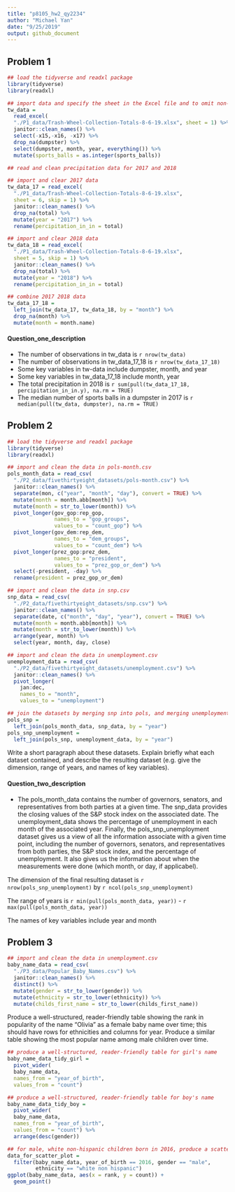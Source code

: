 ```yaml
---
title: "p8105_hw2_qy2234"
author: "Michael Yan"
date: "9/25/2019"
output: github_document
---
```


## Problem 1

```r
## load the tidyverse and readxl package
library(tidyverse)
library(readxl)

## import data and specify the sheet in the Excel file and to omit non-data entries
tw_data = 
  read_excel(
  "./P1_data/Trash-Wheel-Collection-Totals-8-6-19.xlsx", sheet = 1) %>%
  janitor::clean_names() %>% 
  select(-x15,-x16, -x17) %>% 
  drop_na(dumpster) %>%
  select(dumpster, month, year, everything()) %>% 
  mutate(sports_balls = as.integer(sports_balls))
```

```r
## read and clean precipitation data for 2017 and 2018

## import and clear 2017 data
tw_data_17 = read_excel(
  "./P1_data/Trash-Wheel-Collection-Totals-8-6-19.xlsx", 
  sheet = 6, skip = 1) %>%
  janitor::clean_names() %>% 
  drop_na(total) %>% 
  mutate(year = "2017") %>% 
  rename(percipitation_in_in = total)

## import and clear 2018 data
tw_data_18 = read_excel(
  "./P1_data/Trash-Wheel-Collection-Totals-8-6-19.xlsx", 
  sheet = 5, skip = 1) %>%
  janitor::clean_names() %>% 
  drop_na(total) %>% 
  mutate(year = "2018") %>% 
  rename(percipitation_in_in = total)

## combine 2017 2018 data
tw_data_17_18 = 
  left_join(tw_data_17, tw_data_18, by = "month") %>% 
  drop_na(month) %>%
  mutate(month = month.name)
```
#### Question_one_description
* The number of observations in tw_data is 
`r nrow(tw_data)`
* The number of observations in tw_data_17_18 is 
`r nrow(tw_data_17_18)`
* Some key variables in tw-data include 
dumpster, month, and year
* Some key variables in tw_data_17_18 include 
month, year
* The total precipitation in 2018 is 
`r sum(pull(tw_data_17_18, percipitation_in_in.y), na.rm = TRUE)`
* The median number of sports balls in a dumpster in 2017 is
`r median(pull(tw_data, dumpster), na.rm = TRUE)`


## Problem 2

```r
## load the tidyverse and readxl package
library(tidyverse)
library(readxl)

## import and clean the data in pols-month.csv
pols_month_data = read_csv(
  "./P2_data/fivethirtyeight_datasets/pols-month.csv") %>% 
  janitor::clean_names() %>% 
  separate(mon, c("year", "month", "day"), convert = TRUE) %>% 
  mutate(month = month.abb[month]) %>% 
  mutate(month = str_to_lower(month)) %>% 
  pivot_longer(gov_gop:rep_gop, 
               names_to = "gop_groups",
               values_to = "count_gop") %>% 
  pivot_longer(gov_dem:rep_dem, 
               names_to = "dem_groups",
               values_to = "count_dem") %>% 
  pivot_longer(prez_gop:prez_dem, 
               names_to = "president",
               values_to = "prez_gop_or_dem") %>% 
  select(-president, -day) %>% 
  rename(president = prez_gop_or_dem)
```

```r
## import and clean the data in snp.csv
snp_data = read_csv(
  "./P2_data/fivethirtyeight_datasets/snp.csv") %>% 
  janitor::clean_names() %>% 
  separate(date, c("month", "day", "year"), convert = TRUE) %>% 
  mutate(month = month.abb[month]) %>% 
  mutate(month = str_to_lower(month)) %>%
  arrange(year, month) %>% 
  select(year, month, day, close)
```

```r
## import and clean the data in unemployment.csv
unemployment_data = read_csv(
  "./P2_data/fivethirtyeight_datasets/unemployment.csv") %>%
  janitor::clean_names() %>% 
  pivot_longer(
    jan:dec,
    names_to = "month", 
    values_to = "unemployment") 
```

```r
## join the datasets by merging snp into pols, and merging unemployment into the result
pols_snp = 
  left_join(pols_month_data, snp_data, by = "year")
pols_snp_unemployment = 
  left_join(pols_snp, unemployment_data, by = "year")
```
Write a short paragraph about these datasets. Explain briefly what each dataset contained, and describe the resulting dataset (e.g. give the dimension, range of years, and names of key variables).

#### Question_two_description
* The pols_month_data contains the number of governors, senators, and representatives 
from both parties at a given time. The snp_data provides the closing values of the 
S&P stock index on the associated date. The unemployment_data shows 
the percentage of unemployment in each month of the associated year. Finally, 
the pols_snp_unemployment dataset gives us a view of 
all the information associate with a given time point, 
including the number of governors, senators, and representatives 
from both parties, the S&P stock index, and the percentage of unemployment. 
It also gives us the information about when the measurements were done
(which month, or day, if applicabel).

The dimension of the final resulting dataset is 
`r nrow(pols_snp_unemployment)` by `r ncol(pols_snp_unemployment)`

The range of years is 
`r min(pull(pols_month_data, year))` - `r max(pull(pols_month_data, year))` 

The names of key variables include year and month


## Problem 3

```r
## import and clean the data in unemployment.csv
baby_name_data = read_csv(
  "./P3_data/Popular_Baby_Names.csv") %>%
  janitor::clean_names() %>% 
  distinct() %>% 
  mutate(gender = str_to_lower(gender)) %>% 
  mutate(ethnicity = str_to_lower(ethnicity)) %>% 
  mutate(childs_first_name = str_to_lower(childs_first_name))
```

Produce a well-structured, reader-friendly table showing the rank in popularity of the name “Olivia” as a female baby name over time; this should have rows for ethnicities and columns for year. Produce a similar table showing the most popular name among male children over time.

```r
## produce a well-structured, reader-friendly table for girl's name
baby_name_data_tidy_girl = 
  pivot_wider(
  baby_name_data, 
  names_from = "year_of_birth", 
  values_from = "count")

## produce a well-structured, reader-friendly table for boy's name
baby_name_data_tidy_boy = 
  pivot_wider(
  baby_name_data, 
  names_from = "year_of_birth", 
  values_from = "count") %>% 
  arrange(desc(gender))
```

```r
## for male, white non-hispanic children born in 2016, produce a scatter plot
data_for_scatter_plot = 
  filter(baby_name_data, year_of_birth == 2016, gender == "male", 
         ethnicity == "white non hispanic")
ggplot(baby_name_data, aes(x = rank, y = count)) + 
  geom_point()
```








